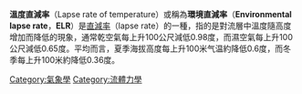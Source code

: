 {{Merge |1=氣溫垂直遞減率|time=2018-01-05T23:28:31+00:00}}

'''溫度直減率'''（Lapse rate of temperature）或稱為'''環境直減率'''（'''Environmental lapse rate'''，'''ELR'''）是[[直減率|直減率]]（lapse rate）的一種，指的是對流層中溫度隨高度增加而降低的現象，通常乾空氣每上升100公尺減低0.98度，而濕空氣每上升100公尺減低0.65度。平均而言，夏季海拔高度每上升100米气温約降低0.6度，而冬季每上升100米約降低0.36度。

{{Weather-stub}}

{{模板:氣象學資料與變數}}

[[Category:氣象學|Category:氣象學]]
[[Category:流體力學|Category:流體力學]]